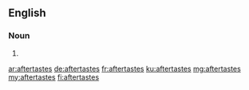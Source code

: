 {{also|after-tastes|after tastes}}
==English==

===Noun===
{{head|en|noun plural form}}

# {{plural of|aftertaste|lang=en}}

[[ar:aftertastes]]
[[de:aftertastes]]
[[fr:aftertastes]]
[[ku:aftertastes]]
[[mg:aftertastes]]
[[my:aftertastes]]
[[fi:aftertastes]]